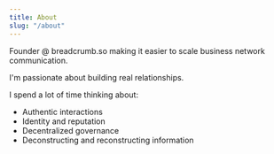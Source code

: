```yaml
---
title: About
slug: "/about"
---
```


Founder @ breadcrumb.so making it easier to scale business network communication.

I'm passionate about building real relationships.

I spend a lot of time thinking about:
- Authentic interactions
- Identity and reputation
- Decentralized governance
- Deconstructing and reconstructing information
